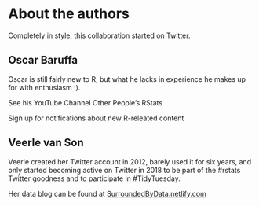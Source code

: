 # About the authors

Completely in style, this collaboration started on Twitter. 

## Oscar Baruffa

Oscar is still fairly new to R, but what he lacks in experience he makes up for with enthusiasm :). 

See his YouTube Channel Other People's RStats

Sign up for notifications about new R-releated content 



## Veerle van Son

Veerle created her Twitter account in 2012, barely used it for six years, and only started becoming active on Twitter in 2018 to be part of the #rstats Twitter goodness and to participate in #TidyTuesday.

Her data blog can be found at [SurroundedByData.netlify.com](https://SurroundedByData.netlify.com){target="_blank"}